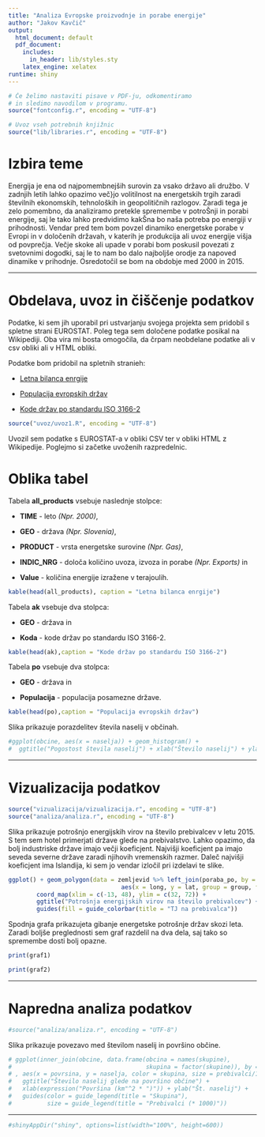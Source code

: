 ```yaml
---
title: "Analiza Evropske proizvodnje in porabe energije"
author: "Jakov Kavčič"
output:
  html_document: default
  pdf_document:
    includes:
      in_header: lib/styles.sty
    latex_engine: xelatex
runtime: shiny
---
```


```r
# Če želimo nastaviti pisave v PDF-ju, odkomentiramo
# in sledimo navodilom v programu.
source("fontconfig.r", encoding = "UTF-8")

# Uvoz vseh potrebnih knjižnic
source("lib/libraries.r", encoding = "UTF-8")
```

# Izbira teme

Energija je ena od najpomembnejših surovin za vsako državo ali družbo. V zadnjih letih lahko opazimo več}jo volitilnost na energetskih trgih zaradi številnih ekonomskih, tehnoloških in geopolitičnih razlogov. Zaradi tega je zelo pomembno, da analiziramo pretekle spremembe v potroŠnji in porabi energije, saj le tako lahko predvidimo kakŠna bo naša potreba po energiji v prihodnosti. Vendar pred tem bom povzel dinamiko energetske porabe v Evropi in v določenih državah, v katerih je produkcija ali uvoz energije višja od povprečja. Večje skoke ali upade v porabi bom poskusil povezati z svetovnimi dogodki, saj le to nam bo dalo najboljše orodje za napoved dinamike v prihodnje. Osredotočil se bom na obdobje med 2000 in 2015. 

***

# Obdelava, uvoz in čiščenje podatkov

Podatke, ki sem jih uporabil pri ustvarjanju svojega projekta sem pridobil s spletne strani EUROSTAT. Poleg tega sem določene podatke posikal na Wikipediji. Oba vira mi bosta omogočila, da črpam neobdelane podatke ali v csv obliki ali v HTML obliki. 

Podatke bom pridobil na spletnih stranieh:

- [Letna bilanca enrgije](http://appsso.eurostat.ec.europa.eu/nui/show.do?query=BOOKMARK_DS-465368_QID_-1E68FBF1_UID_-3F171EB0&layout=TIME,C,X,0;GEO,L,Y,0;UNIT,L,Z,0;PRODUCT,L,Z,1;INDIC_NRG,L,Z,2;INDICATORS,C,Z,3;&zSelection=DS-465368PRODUCT,0000;DS-465368UNIT,KTOE;DS-465368INDIC_NRG,B_100900;DS-465368INDICATORS,OBS_FLAG;&rankName1=UNIT_1_2_-1_2&rankName2=INDICATORS_1_2_-1_2&rankName3=PRODUCT_1_2_-1_2&rankName4=INDIC-NRG_1_2_-1_2&rankName5=TIME_1_0_0_0&rankName6=GEO_1_2_0_1&sortC=ASC_-1_FIRST&rStp=&cStp=&rDCh=&cDCh=&rDM=true&cDM=true&footnes=false&empty=false&wai=false&time_mode=ROLLING&time_most_recent=false&lang=EN&cfo=%23%23%23%2C%23%23%23.%23%23%23)

- [Populacija evropskih držav](https://en.wikipedia.org/wiki/Demographics_of_Europe)

- [Kode držav po standardu ISO 3166-2](https://en.wikipedia.org/wiki/ISO_3166-2)

```r
source("uvoz/uvoz1.R", encoding = "UTF-8")
```

Uvozil sem podatke s EUROSTAT-a v obliki CSV ter v obliki HTML z Wikipedije. Poglejmo si začetke uvoženih razpredelnic.

# Oblika tabel

Tabela **all_products** vsebuje naslednje stolpce:

- **TIME** - leto *(Npr. 2000)*,

- **GEO** - država *(Npr. Slovenia)*,

- **PRODUCT** - vrsta energetske surovine *(Npr. Gas)*,

- **INDIC_NRG** - določa količino uvoza, izvoza in porabe *(Npr. Exports)* in

- **Value** - količina energije izražene v terajoulih.

```r
kable(head(all_products), caption = "Letna bilanca enrgije")
```

Tabela **ak** vsebuje dva stolpca:

- **GEO** - država in

- **Koda** - kode držav po standardu ISO 3166-2.

```r
kable(head(ak),caption = "Kode držav po standardu ISO 3166-2")
```

Tabela **po** vsebuje dva stolpca:

- **GEO** - država in

- **Populacija** - populacija posamezne države.

```r
kable(head(po),caption = "Populacija evropskih držav")
```

Slika \ref{fig:histogram} prikazuje porazdelitev števila naselij v občinah.

```r
#ggplot(obcine, aes(x = naselja)) + geom_histogram() +
#  ggtitle("Pogostost števila naselij") + xlab("Število naselij") + ylab("Število občin")
```

***

# Vizualizacija podatkov

```r
source("vizualizacija/vizualizacija.r", encoding = "UTF-8")
source("analiza/analiza.r", encoding = "UTF-8")
```

Slika \ref{fig:zemljevid} prikazuje potrošnjo energijskih virov na število prebivalcev v letu 2015. S tem sem hotel primerjati države glede na prebivalstvo. Lahko opazimo, da bolj industriske države imajo večji koeficjent. Najvišji koeficjent pa imajo seveda severne države zaradi njihovih vremenskih razmer. Daleč najvišji koeficjent ima Islandija, ki sem jo vendar izločil pri izdelavi te slike. 

```r
ggplot() + geom_polygon(data = zemljevid %>% left_join(poraba_po, by = c("NUTS_ID" = "Koda")),
                                aes(x = long, y = lat, group = group, fill = na.prebivalca)) +
        coord_map(xlim = c(-13, 48), ylim = c(32, 72)) +
        ggtitle("Potrošnja energijskih virov na število prebivalcev") + xlab("") + ylab("") +
        guides(fill = guide_colorbar(title = "TJ na prebivalca"))
```

Spodnja grafa prikazujeta gibanje energetske potrošnje držav skozi leta. Zaradi boljše preglednosti sem graf razdelil na dva dela, saj tako so spremembe dosti bolj opazne.

```r
print(graf1)
```

```r
print(graf2)
```
***

# Napredna analiza podatkov

```r
#source("analiza/analiza.r", encoding = "UTF-8")
```

Slika \ref{fig:graf} prikazuje povezavo med številom naselij in površino občine.

```r
# ggplot(inner_join(obcine, data.frame(obcina = names(skupine),
#                                      skupina = factor(skupine)), by = "obcina")
# , aes(x = povrsina, y = naselja, color = skupina, size = prebivalci/1000)) + geom_point() +
#   ggtitle("Število naselij glede na površino občine") +
#   xlab(expression("Površina (km"^2 * ")")) + ylab("Št. naselij") +
#   guides(color = guide_legend(title = "Skupina"),
#          size = guide_legend(title = "Prebivalci (* 1000)"))
```

***

```r
#shinyAppDir("shiny", options=list(width="100%", height=600))
```
